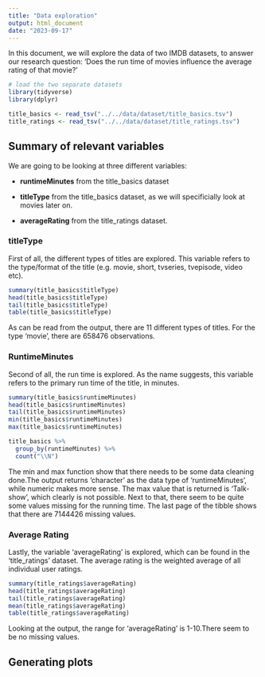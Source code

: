 ```yaml
---
title: "Data exploration"
output: html_document
date: "2023-09-17"
---
```

In this document, we will explore the data of two IMDB datasets, to answer our research question: 'Does the run time of movies influence the average rating of that movie?'

```r
# load the two separate datasets
library(tidyverse)
library(dplyr)

title_basics <- read_tsv("../../data/dataset/title_basics.tsv")
title_ratings <- read_tsv("../../data/dataset/title_ratings.tsv")

```

## Summary of relevant variables
We are going to be looking at three different variables:

- **runtimeMinutes** from the title_basics dataset

- **titleType** from the title_basics dataset, as we will specificially look at movies later on. 

- **averageRating** from the title_ratings dataset. 


### titleType

First of all, the different types of titles are explored. This variable refers to the type/format of the title (e.g. movie, short, tvseries, tvepisode, video etc). 

```r

summary(title_basics$titleType)
head(title_basics$titleType)
tail(title_basics$titleType)
table(title_basics$titleType)

```
As can be read from the output, there are 11 different types of titles. For the type 'movie', there are 658476 observations.

### RuntimeMinutes 

Second of all, the run time is explored. As the name suggests, this variable refers to the primary run time of the title, in minutes.

```r

summary(title_basics$runtimeMinutes)
head(title_basics$runtimeMinutes)
tail(title_basics$runtimeMinutes)
min(title_basics$runtimeMinutes)
max(title_basics$runtimeMinutes)

title_basics %>%
  group_by(runtimeMinutes) %>%
  count("\\N")

```
The min and max function show that there needs to be some data cleaning done.The output returns 'character' as the data type of 'runtimeMinutes', while numeric makes more sense. The max value that is returned is 'Talk-show', which clearly is not possible. Next to that, there seem to be quite some values missing for the running time. The last page of the tibble shows that there are 7144426 missing values. 

### Average Rating 

Lastly, the variable 'averageRating' is explored, which can be found in the 'title_ratings' dataset. The average rating is the weighted average of all individual user ratings. 

```r

summary(title_ratings$averageRating)
head(title_ratings$averageRating)
tail(title_ratings$averageRating)
mean(title_ratings$averageRating)
table(title_ratings$averageRating)
```
Looking at the output, the range for 'averageRating' is 1-10.There seem to be no missing values. 

## Generating plots
```r

```
